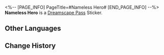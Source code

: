 <%-- [PAGE_INFO]
PageTitle=#Nameless Hero#
[END_PAGE_INFO] --%>
{{Stub|Location information}}
{{Item Infobox
|id          = 223711
|image       = Dreamscape Pass Sticker Nameless Hero.png
|type        = Dreamscape Pass Sticker
|type2       = Stars in the Dream Stickers
|invCategory = 
|rarity      = 4
|effect      = 
|description = Digital stickers that can be used to decorate the pages of the Dreamtour Handbook. They come in many different styles.
|source1     = [[Obtain the Nameless' Planet of Festivities Collectible Card at the secret billiards room high above Dreamflux Reef]]
}}
{{Description|The world needs more nameless heroes.}}
'''Nameless Hero''' is a [[Dreamscape Pass]] Sticker.

==Other Languages==
{{Other Languages
|en   = Nameless Hero
|zhs  = 无名英雄
|zht  = 無名英雄
|ja   = 名もなきヒーロー
|ko   = 무명의 영웅
|es   = Héroe anónimo
|fr   = Héros Sans Nom
|ru   = Безымянный герой
|th   = ฮีโร่นิรนาม
|vi   = Anh Hùng Vô Danh
|de   = {{MC|f=Namenlose Heldin|m=Namenloser Held}}
|id   = Pahlawan Tanpa Nama
|pt   = Herói Inominado
}}

==Change History==
{{Change History|2.2}}